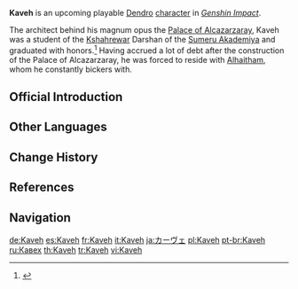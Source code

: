 {{CharacterTabs}}
{{Stub}}
{{Upcoming}}
{{Character Infobox
|image            = <gallery>
Character Kaveh Card.png|Card
Character Kaveh Game.png|In-Game
</gallery>
|type             = Upcoming <!--Playable Character Information-->
|quality          = 
|weapon           = 
|element          = Dendro

|name             = Kaveh <!--Character Information-->
|constellation    = Paradisaea
|region           = Sumeru
|affiliation      = Kshahrewar
|dish             = 
|obtain           = 
|releaseDate      = 

|title            = Empyrean Reflection <!--Titles-->
|title2           = Renowned Sumeru Architect

|voiceEN          = 
|voiceCN          = [https://zh.moegirl.org.cn/刘三木 Liu Sanmu ({{zh|刘三木}})]<ref>HoYoverse Chinese News: [https://ys.mihoyo.com/main/news/detail/25807 {{Zh|《原神》角色演示-「艾尔海森：思而后行」}}]</ref>
|voiceJP          = {{w|Yuma Uchida|Uchida Yuma ({{ja|内田 雄馬}})}}<ref>Twitter: [https://twitter.com/Genshin_7/status/1587050590391087104 JP VA Announcement]</ref>
|voiceKR          = 
}}
'''Kaveh''' is an upcoming playable [[Dendro]] [[character]] in ''[[Genshin Impact]]''.

The architect behind his magnum opus the [[Palace of Alcazarzaray]], Kaveh was a student of the [[Kshahrewar]] Darshan of the [[Sumeru Akademiya]] and graduated with honors.<ref>{{Ref/NPC|Araby}}</ref> Having accrued a lot of debt after the construction of the Palace of Alcazarzaray, he was forced to reside with [[Alhaitham]], whom he constantly bickers with.

==Official Introduction==
{{Transclude|Kaveh/Lore|Official Introduction}}
<!--
==Gameplay Info==
===Ascensions and Stats===
{{Character Ascensions and Stats}}

===Talents===
{{Talent Table}}

====Talent Upgrade====
{{Talent Upgrade}}

===Constellation===
{{Constellation Table}}

==Availability==
===Event Wishes===
{{Featured}}
-->
==Other Languages==
{{Other Languages
|default_hidden = 1
|en      = Kaveh
|zhs     = 卡维
|zhs_rm  = Kǎwéi
|zht     = 卡維
|zht_rm  = Kǎwéi
|ja      = カーヴェ
|ja_rm   = Kaave
|ko      = 카베
|ko_rm   = Kabe
|es      = Kaveh
|fr      = Kaveh
|ru      = Кавех
|th      = Kaveh
|vi      = Kaveh
|de      = Kaveh
|id      = Kaveh
|pt      = Kaveh
|tr      = Kaveh
|it      = Kaveh
}}

==Change History==
{{Change History|introduced=3.0}}

==References==
{{Reflist|2}}

==Navigation==
{{Character Navbox}}

[[de:Kaveh]]
[[es:Kaveh]]
[[fr:Kaveh]]
[[it:Kaveh]]
[[ja:カーヴェ]]
[[pl:Kaveh]]
[[pt-br:Kaveh]]
[[ru:Кавех]]
[[th:Kaveh]]
[[tr:Kaveh]]
[[vi:Kaveh]]